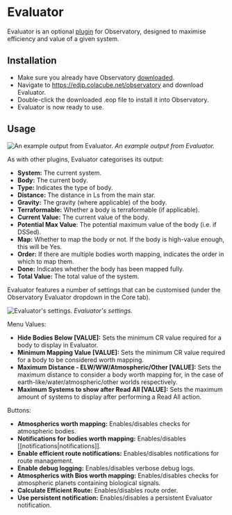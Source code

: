 # Evaluator

Evaluator is an optional [plugin](/usage/plugins) for Observatory, designed to maximise efficiency and value of a given system.

## Installation

  * Make sure you already have Observatory [downloaded](/release).
  * Navigate to https://edjp.colacube.net/observatory and download Evaluator.
  * Double-click the downloaded .eop file to install it into Observatory.
  * Evaluator is now ready to use.

## Usage


![An example output from Evaluator.](/evaluator-example.png)
*An example output from Evaluator.*

As with other plugins, Evaluator categorises its output: 

  * **System:** The current system.
  * **Body:** The current body.
  * **Type:** Indicates the type of body.
  * **Distance:** The distance in Ls from the main star.
  * **Gravity:** The gravity (where applicable) of the body.
  * **Terraformable:** Whether a body is terraformable (if applicable).
  * **Current Value:** The current value of the body.
  * **Potential Max Value**: The potential maximum value of the body (i.e. if DSSed).
  * **Map:** Whether to map the body or not. If the body is high-value enough, this will be Yes.
  * **Order:** If there are multiple bodies worth mapping, indicates the order in which to map them.
  * **Done:** Indicates whether the body has been mapped fully.
  * **Total Value:** The total value of the system.

Evaluator features a number of settings that can be customised (under the Observatory Evaluator dropdown in the Core tab).

![Evaluator's settings.](/evaluator-settings-example.png)
*Evaluator's settings.*

Menu Values:

  * **Hide Bodies Below [VALUE]:** Sets the minimum CR value required for a body to display in Evaluator.
  * **Minimum Mapping Value [VALUE]:** Sets the minimum CR value required for a body to be considered worth mapping.
  * **Maximum Distance - ELW/WW/Atmospheric/Other [VALUE]:** Sets the maximum distance to consider a body worth mapping for, in the case of earth-like/water/atmospheric/other worlds respectively.
  * **Maximum Systems to show after Read All [VALUE]:** Sets the maximum amount of systems to display after performing a Read All action.

Buttons:

  * **Atmospherics worth mapping:** Enables/disables checks for atmospheric bodies.
  * **Notifications for bodies worth mapping:** Enables/disables [[notifications|notifications]].
  * **Enable efficient route notifications:** Enables/disables notifications for route management.
  * **Enable debug logging:** Enables/disables verbose debug logs.
  * **Atmospherics with Bios worth mapping:** Enables/disables checks for atmospheric planets containing biological signals.
  * **Calculate Efficient Route:** Enables/disables route order.
  * **Use persistent notification:** Enables/disables a persistent Evaluator notification.


